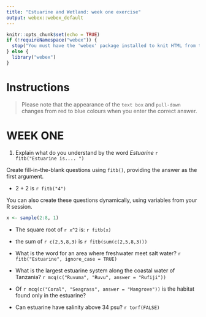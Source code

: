 ```yaml
---
title: "Estuarine and Wetland: week one exercise"
output: webex::webex_default
---
```


```r
knitr::opts_chunk$set(echo = TRUE)
if (!requireNamespace("webex")) {
  stop("You must have the 'webex' package installed to knit HTML from this template.\n   devtools::install_github(\"psyteachr/webex\")")
} else {
  library("webex")
}
```

# Instructions
> Please note that the appearance of the `text box` and `pull-down` changes from red to blue colours when you enter the correct answer. 

# WEEK ONE

1. Explain what do you understand by the word *Estuarine* `r fitb("Estuarine is.... ")`

Create fill-in-the-blank questions using `fitb()`, providing the answer as the first argument.

- 2 + 2 is `r fitb("4")`

You can also create these questions dynamically, using variables from your R session.

```r
x <- sample(2:8, 1)
```

- The square root of `r x^2` is: `r fitb(x)`

- the sum of `r c(2,5,8,3)` is `r fitb(sum(c(2,5,8,3)))`

- What is the word for an area where freshwater meet salt water? `r fitb("Estuarine", ignore_case = TRUE)`


- What is the largest estuarine system along the coastal water of Tanzania? `r mcq(c("Ruvuma", "Ruvu", answer = "Rufiji"))`

- Of `r mcq(c("Coral", "Seagrass", answer = "Mangrove"))` is the habitat found only in the estuarine?

- Can estuarine have salinity above 34 psu? `r torf(FALSE)`

